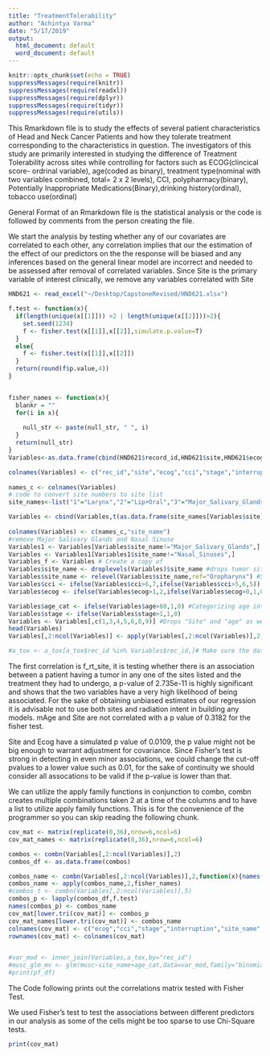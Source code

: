 ```yaml
---
title: "TreatmentTolerability"
author: "Achintya Varma"
date: "5/17/2019"
output: 
  html_document: default
  word_document: default
---
```


```r
knitr::opts_chunk$set(echo = TRUE)
suppressMessages(require(knitr))
suppressMessages(require(readxl))
suppressMessages(require(dplyr))
suppressMessages(require(tidyr))
suppressMessages(require(utils))

```

This Rmarkdown file is to study the effects of several patient characteristics of Head and Neck Cancer Patients and how they tolerate treatment corresponding to the characteristics in question. The investigators of this study are primarily interested in studying the difference of Treatment Tolerability across sites while controlling for factors such as ECOG(clincical score- ordrinal variable), age(coded as binary), treatment type(nominal with two variables combined, total= 2 x 2 levels), CCI, polypharmacy(binary), Potentially Inappropriate Medications(Binary),drinking history(ordinal), tobacco use(ordinal)

General Format of an Rmarkdown file is the statistical analysis or the code is followed by comments from the person creating the file. 

We start the analysis by testing whether any of our covariates are correlated to each other, any correlation implies that our the estimation of the effect of our predictors on the the response will be biased and any inferences based on the general linear model are incorrect and needed to be assessed after removal of correlated variables. Since Site is the primary variable of interest clinically, we remove any variables correlated with Site

```r
HND621 <- read_excel("~/Desktop/CapstoneRevised/HND621.xlsx")

f.test <- function(x){
  if(length(unique(x[[1]])) >2 | length(unique(x[[2]]))>2){
    set.seed(1234)
    f <- fisher.test(x[[1]],x[[2]],simulate.p.value=T)
  }
  else{
    f <- fisher.test(x[[1]],x[[2]])
  }
  return(round(f$p.value,4))
} 


fisher_names <- function(x){
  blankr = ""
  for(i in x){
  
    null_str <- paste(null_str, " ", i)
  }
  return(null_str)
}
Variables<-as.data.frame(cbind(HND621$record_id,HND621$site,HND621$ecog,HND621$cci_excel,HND621$stagefinal8,HND621$interruption,HND621$age_at_rt_start))

colnames(Variables) <- c("rec_id","site","ecog","cci","stage","interruption","age")
 
names_c <- colnames(Variables)
# code to convert site numbers to site list
site_names<-list("1"="Larynx","2"="Lip+Oral","3"="Major_Salivary_Glands","4"="Nasopharynx","5"="Oropharynx","6"="Hypopharynx","7"="Nasal_Sinuses")

Variables <- cbind(Variables,t(as.data.frame(site_names[Variables$site]))) #uses the list above to convert the "numeric" values of the tumor sites to character type
                 
colnames(Variables) <- c(names_c,"site_name")
#remove Major Salivary Glands and Nasal Sinuse
Variables1 <- Variables[Variables$site_name!="Major_Salivary_Glands",]
Variables <- Variables1[Variables1$site_name!="Nasal_Sinuses",]
Variables_f <- Variables # Create a copy of 
Variables$site_name <- droplevels(Variables)$site_name #drops tumor sites we are not interested in analyzing
Variables$site_name <- relevel(Variables$site_name,ref="Oropharynx") #Sets the reference to the biggest site in our dataset
Variables$cci <- ifelse(Variables$cci>6,7,ifelse(Variables$cci>5,6,5)) #Cci greater than 7 is counted as one category
Variables$ecog <- ifelse(Variables$ecog>1,2,ifelse(Variables$ecog>0,1,0))#Ecog higher than 2 is counted as a single score

Variables$age_cat <- ifelse(Variables$age>80,1,0) #Categorizing age into 80+ vs 70-80
Variables$stage <- ifelse(Variables$stage>1,1,0)
Variables <- Variables[,c(1,3,4,5,6,8,9)] #Drops "Site" and "age" as we are interested in categorizing age and the character values of site
head(Variables)
Variables[,2:ncol(Variables)] <- apply(Variables[,2:ncol(Variables)],2,as.character) #convert all the predictors to characters as it is helpful to have characters to conduct logistic regressions

#a_tox <- a_tox[a_tox$rec_id %in% Variables$rec_id,]# Make sure the data frame with all our response variables has the same rows as our dataframes with all the predictors, a_tox was defined in a different .r file from the same project and is in the workspace
```
The first correlation is f_rt_site, it is testing whether there is an association between a patient having a tumor in any one of the sites listed and the treatment they had to undergo, a p-value of 2.735e-11 is highly significant and shows that the two variables have a very high likelihood of being associated. For the sake of obtaining unbiased estimates of our regression it is advisable not to use both sites and radiation intent in building any models.
mAge and Site are not correlated with a p value of 0.3182 for the fisher test. 

Site and Ecog have a simulated p value of 0.0109, the p value might not be big enough to warrant adjustment for covariance. Since Fisher's test is strong in detecting in even minor associations, we could change the cut-off pvalues to a lower value such as 0.01, for the sake of continuity we should consider all assocations to be valid if the p-value is lower than that. 

We can utilize the apply family functions in conjunction to combn, combn creates multiple combinations taken 2 at a time of the columns and to have a list to utilize apply family functions. 
This is for the convenience of the programmer so you can skip reading the following chunk.
```r


cov_mat <- matrix(replicate(0,36),nrow=6,ncol=6)
cov_mat_names <- matrix(replicate(0,36),nrow=6,ncol=6)

combos <- combn(Variables[,2:ncol(Variables)],2)
combos_df <- as.data.frame(combos)

combos_name <- combn(Variables[,2:ncol(Variables)],2,function(x){names(x)})
combos_name <- apply(combos_name,2,fisher_names)
#combos_t <- combn(Variables[,2:ncol(Variables)],5)
combos_p <- lapply(combos_df,f.test)
names(combos_p) <- combos_name
cov_mat[lower.tri(cov_mat)] <- combos_p
cov_mat_names[lower.tri(cov_mat)] <- combos_name
colnames(cov_mat) <- c("ecog","cci","stage","interruption","site_name","age_cat")
rownames(cov_mat) <- colnames(cov_mat)


#var_mod <- inner_join(Variables,a_tox,by="rec_id")
#musc_glm_mv <- glm(musc~site_name+age_cat,data=var_mod,family="binomial")
#print(pf_df)

```
The Code following prints out the correlations matrix tested with Fisher Test. 

We used Fisher's test to test the associations between different predictors in our analysis as some of the cells might be too sparse to use Chi-Square tests. 

```r
print(cov_mat)
```

